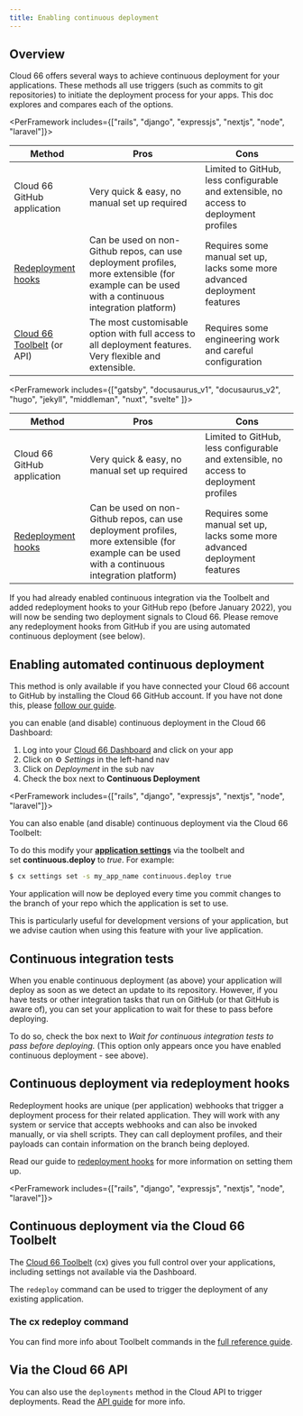 ```yaml
---
title: Enabling continuous deployment
---
```


## Overview

Cloud 66 offers several ways to achieve continuous deployment for your applications. These methods all use triggers (such as commits to git repositories) to initiate the deployment process for your apps. This doc explores and compares each of the options.

<PerFramework includes={["rails", "django", "expressjs", "nextjs", "node", "laravel"]}>

| Method | Pros | Cons |
| --- | --- | --- |
| Cloud 66 GitHub application | Very quick & easy, no manual set up required | Limited to GitHub, less configurable and extensible, no access to deployment profiles |
| [Redeployment hooks](/docs/deployment/redeployment-hook) | Can be used on non-Github repos, can use deployment profiles, more extensible (for example can be used with a continuous integration platform) | Requires some manual set up, lacks some more advanced deployment features |
| [Cloud 66 Toolbelt](#continuous-deployment-via-the-cloud-66-toolbelt) (or API) | The most customisable option with full access to all deployment features. Very flexible and extensible. | Requires some engineering work and careful configuration |

</PerFramework>

<PerFramework includes={["gatsby", "docusaurus_v1", "docusaurus_v2", "hugo", "jekyll", "middleman", "nuxt", "svelte" ]}>

| Method | Pros | Cons |
| --- | --- | --- |
| Cloud 66 GitHub application | Very quick & easy, no manual set up required | Limited to GitHub, less configurable and extensible, no access to deployment profiles |
| [Redeployment hooks](/docs/deployment/redeployment-hook) | Can be used on non-Github repos, can use deployment profiles, more extensible (for example can be used with a continuous integration platform) | Requires some manual set up, lacks some more advanced deployment features |

</PerFramework>


<Callout type="error" title="Duplicate redeployment signals">
If you had already enabled continuous integration via the Toolbelt and added redeployment hooks to your GitHub repo (before January 2022), you will now be sending two deployment signals to Cloud 66. Please remove any redeployment hooks from GitHub if you are using automated continuous deployment (see below).
</Callout>

## Enabling automated continuous deployment

This method is only available if you have connected your Cloud 66 account to GitHub by installing the Cloud 66 GitHub account. If you have not done this, please [follow our guide](/docs/cloud-66-101/access-your-code).

you can enable (and disable) continuous deployment in the Cloud 66 Dashboard:

1. Log into your [Cloud 66 Dashboard](https://app.cloud66.com/) and click on your app
2. Click on ⚙️ *Settings* in the left-hand nav
3. Click on *Deployment* in the sub nav
4. Check the box next to **Continuous Deployment**

<PerFramework includes={["rails", "django", "expressjs", "nextjs", "node", "laravel"]}>

You can also enable (and disable) continuous deployment via the Cloud 66 Toolbelt:

To do this modify your **[application settings](/docs/toolbelt/toolbelt#settings-set)** via the toolbelt and set **continuous.deploy** to *true*. For example:

```bash
$ cx settings set -s my_app_name continuous.deploy true
```

</PerFramework>

Your application will now be deployed every time you commit changes to the branch of your repo which the application is set to use. 

<Callout type="warning" title="Use extra caution with live applications">
This is particularly useful for development versions of your application, but we advise caution when using this feature with your live application.
</Callout>

## Continuous integration tests

When you enable continuous deployment (as above) your application will deploy as soon as we detect an update to its repository. However, if you have tests or other integration tasks that run on GitHub (or that GitHub is aware of), you can set your application to wait for these to pass before deploying. 

To do so, check the box next to *Wait for continuous integration tests to pass before deploying.* (This option only appears once you have enabled continuous deployment - see above).

## Continuous deployment via redeployment hooks

Redeployment hooks are unique (per application) webhooks that trigger a deployment process for their related application. They will work with any system or service that accepts webhooks and can also be invoked manually, or via shell scripts. They can call deployment profiles, and their payloads can contain information on the branch being deployed.

Read our guide to [redeployment hooks](/docs/deployment/redeployment-hook) for more information on setting them up.

<PerFramework includes={["rails", "django", "expressjs", "nextjs", "node", "laravel"]}>

## Continuous deployment via the Cloud 66 Toolbelt

The [Cloud 66 Toolbelt](/docs/toolbelt/using-cloud66-toolbelt) (cx) gives you full control over your applications, including settings not available via the Dashboard. 

The `redeploy` command can be used to trigger the deployment of any existing application.

### The cx redeploy command

You can find more info about Toolbelt commands in the [full reference guide](/docs/toolbelt/toolbelt).

</PerFramework>

## Via the Cloud 66 API

You can also use the `deployments` method in the Cloud API to trigger deployments. Read the [API guide](https://developers.cloud66.com#redeploy) for more info.